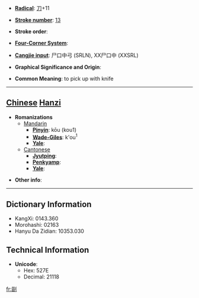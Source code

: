 * '''[[Wiktionary:Chinese radical index| Radical]]''': [[Wiktionary:Chinese radical index 刀|刀]]+11

* '''[[Wiktionary:Chinese total strokes index|Stroke number]]''': [[Wiktionary:Chinese total strokes index 13|13]]

* '''Stroke order''': 

* '''[[Wiktionary:Chinese four corner index|Four-Corner System]]''': 

* '''[[Wiktionary:Chinese Cangjie index|Cangjie input]]''': 尸口中弓 (SRLN), XX尸口中 (XXSRL)

* '''Graphical Significance and Origin''': 

* '''Common Meaning''': to pick up with knife

----

== [[Chinese]] [[Hanzi]] ==

* '''Romanizations'''
** [[Mandarin]]
*** '''[[Pinyin]]''': kōu (kou1)
*** '''[[Wade-Giles]]''': k'ou<sup>1</sup>
*** '''[[Yale]]''': 
**[[Cantonese]]
***'''[[Jyutping]]''':
***'''[[Penkyamp]]''': 
***'''[[Yale]]''': 

* '''Other info''': 

----

== Dictionary Information ==

* KangXi: 0143.360
* Morohashi: 02163
* Hanyu Da Zidian: 10353.030

== Technical Information ==

* '''Unicode''':
** Hex: 527E
** Decimal: 21118

[[fr:剾]]